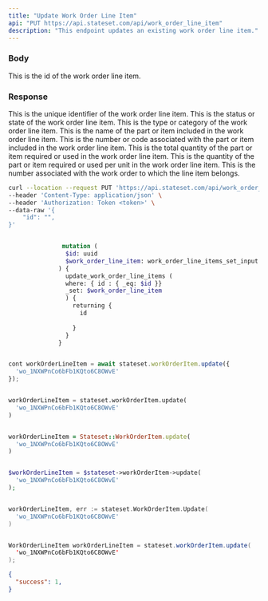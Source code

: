 ```yaml
---
title: "Update Work Order Line Item"
api: "PUT https://api.stateset.com/api/work_order_line_item"
description: "This endpoint updates an existing work order line item."
---
```


### Body

<ParamField body="id" type="string">
  This is the id of the work order line item.
</ParamField>

### Response

<ResponseField name="id" type="string">
  This is the unique identifier of the work order line item.
</ResponseField>

<ResponseField name="line_status" type="string">
  This is the status or state of the work order line item.
</ResponseField>

<ResponseField name="line_type" type="string">
  This is the type or category of the work order line item.
</ResponseField>

<ResponseField name="part_name" type="string">
  This is the name of the part or item included in the work order line item.
</ResponseField>

<ResponseField name="part_number" type="string">
  This is the number or code associated with the part or item included in the work order line item.
</ResponseField>

<ResponseField name="total_quantity" type="number">
  This is the total quantity of the part or item required or used in the work order line item.
</ResponseField>

<ResponseField name="unit_quantity" type="number">
  This is the quantity of the part or item required or used per unit in the work order line item.
</ResponseField>

<ResponseField name="work_order_number" type="string">
  This is the number associated with the work order to which the line item belongs.
</ResponseField>


</Expandable>

</ResponseField>

<RequestExample>

```bash cURL
curl --location --request PUT 'https://api.stateset.com/api/work_order_line_item' \
--header 'Content-Type: application/json' \
--header 'Authorization: Token <token>' \
--data-raw '{
    "id": "",
}'
```

```graphQL GraphQL

               mutation (
                $id: uuid
                $work_order_line_item: work_order_line_items_set_input!
              ) {
                update_work_order_line_items (
                where: { id : { _eq: $id }}
                _set: $work_order_line_item
                ) {
                  returning {
                    id
                    
                  }
                }
              }
```

```javascript Node.js

cont workOrderLineItem = await stateset.workOrderItem.update({
  'wo_1NXWPnCo6bFb1KQto6C8OWvE'
});

```

```python Python

workOrderLineItem = stateset.workOrderItem.update(
  'wo_1NXWPnCo6bFb1KQto6C8OWvE'
)

```

```ruby Ruby

workOrderLineItem = Stateset::WorkOrderItem.update(
  'wo_1NXWPnCo6bFb1KQto6C8OWvE'
)

```

```php PHP

$workOrderLineItem = $stateset->workOrderItem->update(
  'wo_1NXWPnCo6bFb1KQto6C8OWvE'
);

```

```go Golang

workOrderLineItem, err := stateset.WorkOrderItem.Update(
  'wo_1NXWPnCo6bFb1KQto6C8OWvE'
)

```

```java Java

WorkOrderLineItem workOrderLineItem = stateset.workOrderItem.update(
  'wo_1NXWPnCo6bFb1KQto6C8OWvE'
);

```


</RequestExample>

<ResponseExample>

```json Response
{
  "success": 1,
}

```

</ResponseExample>
